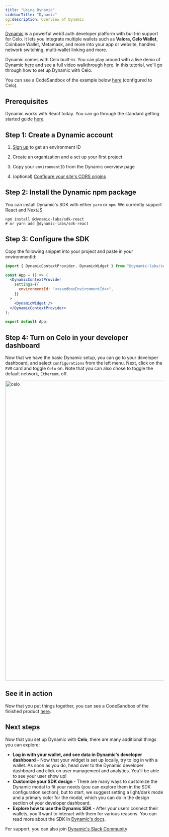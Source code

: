 ```yaml
---
title: "Using Dynamic"
sidebarTitle: "Dynamic"
og:description: Overview of Dynamic
---
```


[Dynamic](https://www.dynamic.xyz/) is a powerful web3 auth developer platform with built-in support for Celo. It lets you integrate multiple wallets such as **Valora, Celo Wallet**, Coinbase Wallet, Metamask, and more into your app or website, handles network switching, multi-wallet linking and more.

Dynamic comes with Celo built-in. You can play around with a live demo of Dynamic [here](https://demo.dynamic.xyz/) and see a full video walkthrough [here](https://www.dynamic.xyz/product-walkthrough). In this tutorial, we'll go through how to set up Dynamic with Celo.

You can see a CodeSandbox of the example below [here](https://shv1y7.csb.app/) (configured to Celo).

## Prerequisites

Dynamic works with React today. You can go through the standard getting started guide [here](https://docs.dynamic.xyz/docs/getting-started-with-dynamic).

## Step 1: Create a Dynamic account

1. [Sign up](https://app.dynamic.xyz) to get an environment ID

2. Create an organization and a set up your first project

3. Copy your `environmentID` from the Dynamic overview page

4. (optional) <a href="doc:security" target="_blank"> Configure your site's CORS origins</a>

## Step 2: Install the Dynamic npm package

You can install Dynamic's SDK with either `yarn` or `npm`. We currently support React and NextJS.

```shell
npm install @dynamic-labs/sdk-react
# or yarn add @dynamic-labs/sdk-react
```

## Step 3: Configure the SDK

Copy the following snippet into your project and paste in your environmentId:

```jsx
import { DynamicContextProvider, DynamicWidget } from "@dynamic-labs/sdk-react";

const App = () => (
  <DynamicContextProvider
    settings={{
      environmentId: "<<sandboxEnvironmentId>>",
    }}
  >
    <DynamicWidget />
  </DynamicContextProvider>
);

export default App;
```

## Step 4: Turn on Celo in your developer dashboard

Now that we have the basic Dynamic setup, you can go to your developer dashboard, and select `configurations` from the left menu. Next, click on the `EVM` card and toggle `Celo` on. Note that you can also chose to toggle the default network, `Ethereum`, off.

<Frame>
<img width="948" alt="celo" src="https://user-images.githubusercontent.com/1596208/233650336-6d16feb9-a68c-43f2-b344-08edae9ad456.png" />
</Frame>

## See it in action

Now that you put things together, you can see a CodeSandbox of the finished product [here](https://shv1y7.csb.app/).

## Next steps

Now that you set up Dynamic with **Celo**, there are many additional things you can explore:

- **Log in with your wallet, and see data in Dynamic's developer dashboard** - Now that your widget is set up locally, try to log in with a wallet. As soon as you do, head over to the Dynamic developer dashboard and click on user management and analytics. You'll be able to see your user show up!
- **Customize your SDK design** - There are many ways to customize the Dynamic modal to fit your needs (you can explore them in the SDK configuration section), but to start, we suggest setting a light/dark mode and a primary color for the modal, which you can do in the design section of your developer dashboard.
- **Explore how to use the Dynamic SDK** - After your users connect their wallets, you'll want to interact with them for various reasons. You can read more about the SDK in [Dynamic's docs](https://docs.dynamic.xyz/introduction/welcome).

For support, you can also join [Dynamic's Slack Community](https://dynamic.xyz/slack)